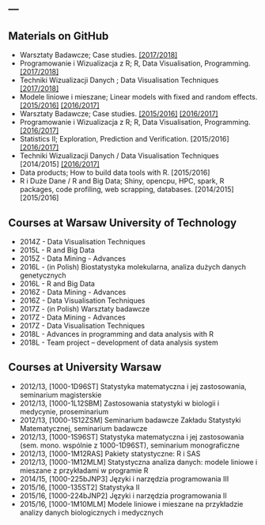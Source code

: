 ---
---

<link rel="stylesheet" href="styles.css" type="text/css">

## Materials on GitHub

* Warsztaty Badawcze; Case studies. <a href="github.com/pbiecek/WarsztatyBadawcze2017/blob/master/README.md">[2017/2018]</a>
* Programowanie i Wizualizacja z R; R, Data Visualisation, Programming. <a href="https://github.com/pbiecek/ProgramowanieWizualizacja2017">[2017/2018]</a>
* Techniki Wizualizacji Danych ;  Data Visualisation Techniques  <a href="https://github.com/pbiecek/TechnikiWizualizacjiDanych2017/blob/master/README.md">[2017/2018]</a>
* Modele liniowe i mieszane; Linear models with fixed and random effects. <a href="https://github.com/pbiecek/LinearModels/tree/master/MIMUW_2015">[2015/2016]</a> <a href="https://github.com/pbiecek/WarsztatyBadawcze/blob/master/MiNI_2017/README.md">[2016/2017]</a>
* Warsztaty Badawcze; Case studies. <a href="https://github.com/pbiecek/WarsztatyBadawcze/tree/master/MiNI_2016">[2015/2016]</a> <a href="https://github.com/pbiecek/WarsztatyBadawcze/blob/master/MiNI_2017/README.md">[2016/2017]</a>
* Programowanie i Wizualizacja z R; R, Data Visualisation, Programming. <a href="https://github.com/pbiecek/ProgramowanieWizualizacja/tree/master/MIMUW_2017">[2016/2017]</a>
* Statistics II; Exploration, Prediction and Verification. [2015/2016] <a href="https://github.com/pbiecek/StatystykaII/tree/master/MIMUW_2017">[2016/2017]</a>
* Techniki Wizualizacji Danych / Data Visualisation Techniques  [2014/2015] <a href="https://github.com/pbiecek/TechnikiWizualizacjiDanych/tree/master/MINI_2016">[2016/2017]</a>
* Data products; How to build data tools with R. [2015/2016]
* R i Duże Dane / R and Big Data; Shiny, opencpu, HPC, spark, R packages, code profiling, web scrapping, databases. [2014/2015] [2015/2016]

## Courses at Warsaw University of Technology

* 2014Z - Data Visualisation Techniques
* 2015L - R and Big Data
* 2015Z - Data Mining - Advances
* 2016L - (in Polish) Biostatystyka molekularna, analiza dużych danych genetycznych
* 2016L - R and Big Data
* 2016Z - Data Mining - Advances
* 2016Z - Data Visualisation Techniques
* 2017Z - (in Polish) Warsztaty badawcze
* 2017Z - Data Mining - Advances
* 2017Z - Data Visualisation Techniques
* 2018L - Advances in programming and data analysis with R
* 2018L - Team project – development of data analysis system
                
## Courses at University Warsaw

* 2012/13, [1000-1D96ST] Statystyka matematyczna i jej zastosowania, seminarium magisterskie
* 2012/13, [1000-1L12SBM] Zastosowania statystyki w biologii i medycynie, proseminarium
* 2012/13, [1000-1S12ZSM] Seminarium badawcze Zakładu Statystyki Matematycznej, seminarium badawcze
* 2012/13, [1000-1S96ST] Statystyka matematyczna i jej zastosowania (sem. mono. wspólnie z 1000-1D96ST), seminarium monograficzne
* 2012/13, [1000-1M12RAS] Pakiety statystyczne: R i SAS
* 2012/13, [1000-1M12MLM] Statystyczna analiza danych: modele liniowe i mieszane z przykładami w programie R
* 2014/15, [1000-225bJNP3] Języki i narzędzia programowania III
*  2015/16, [1000-135ST2] Statystyka II
*  2015/16, [1000-224bJNP2] Języki i narzędzia programowania II
* 2015/16, [1000-1M10MLM] Modele liniowe i mieszane na przykładzie analizy danych biologicznych i medycznych

